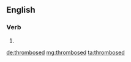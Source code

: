 ==English==

===Verb===
{{head|en|verb form}}

# {{en-past of|thrombose}}

[[de:thrombosed]]
[[mg:thrombosed]]
[[ta:thrombosed]]